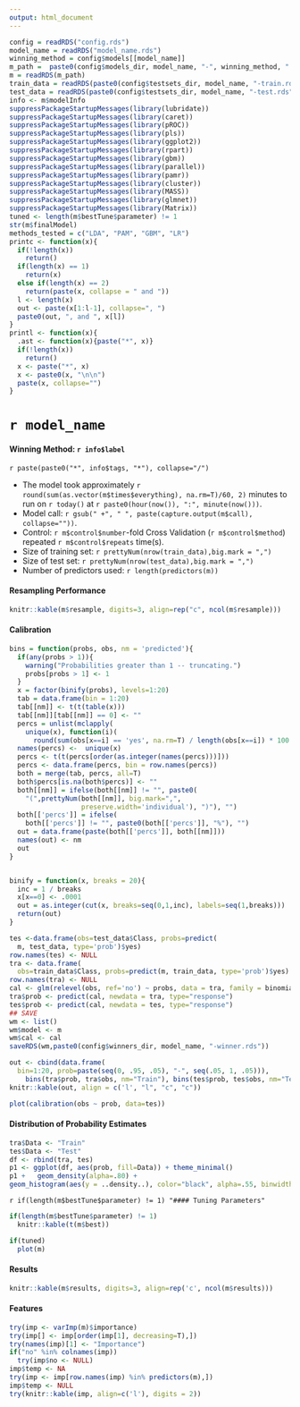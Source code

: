 ```yaml
---
output: html_document
---
```

```r
config = readRDS("config.rds")
model_name = readRDS("model_name.rds")
winning_method = config$models[[model_name]]
m_path =  paste0(config$models_dir, model_name, "-", winning_method, ".rds")
m = readRDS(m_path)
train_data = readRDS(paste0(config$testsets_dir, model_name, "-train.rds"))
test_data = readRDS(paste0(config$testsets_dir, model_name, "-test.rds"))
info <- m$modelInfo
suppressPackageStartupMessages(library(lubridate))
suppressPackageStartupMessages(library(caret))
suppressPackageStartupMessages(library(pROC))
suppressPackageStartupMessages(library(pls))
suppressPackageStartupMessages(library(ggplot2))
suppressPackageStartupMessages(library(rpart))
suppressPackageStartupMessages(library(gbm))
suppressPackageStartupMessages(library(parallel))
suppressPackageStartupMessages(library(pamr))
suppressPackageStartupMessages(library(cluster))
suppressPackageStartupMessages(library(MASS))
suppressPackageStartupMessages(library(glmnet))
suppressPackageStartupMessages(library(Matrix))
tuned <- length(m$bestTune$parameter) != 1
str(m$finalModel)
methods_tested = c("LDA", "PAM", "GBM", "LR")
printc <- function(x){
  if(!length(x))
    return()
  if(length(x) == 1)
    return(x)
  else if(length(x) == 2)
    return(paste(x, collapse = " and "))
  l <- length(x)
  out <- paste(x[1:l-1], collapse=", ")
  paste0(out, ", and ", x[l])
}
printl <- function(x){
  .ast <- function(x){paste("*", x)}
  if(!length(x))
    return()
  x <- paste("*", x)
  x <- paste0(x, "\n\n")
  paste(x, collapse="")
}
```

# `r model_name`


#### Winning Method: `r info$label`

`r paste(paste0("*", info$tags, "*"), collapse="/")`

* The model took approximately 
  `r round(sum(as.vector(m$times$everything), na.rm=T)/60, 2)` minutes to run on
  `r today()` at `r paste0(hour(now()), ":", minute(now()))`.
* Model call: ``r gsub(" +", " ", paste(capture.output(m$call), collapse=""))``.
* Control: `r m$control$number`-fold Cross Validation (``r m$control$method``)
  repeated `r m$control$repeats` time(s).
* Size of training set: ``r prettyNum(nrow(train_data),big.mark = ",")``
* Size of test set: ``r prettyNum(nrow(test_data),big.mark = ",")``
* Number of predictors used: ``r length(predictors(m))``

#### Resampling Performance

```r
knitr::kable(m$resample, digits=3, align=rep("c", ncol(m$resample)))
```

#### Calibration

```r

bins = function(probs, obs, nm = 'predicted'){
  if(any(probs > 1)){
    warning("Probabilities greater than 1 -- truncating.")
    probs[probs > 1] <- 1
  }
  x = factor(binify(probs), levels=1:20)
  tab = data.frame(bin = 1:20)
  tab[[nm]] <- t(t(table(x)))
  tab[[nm]][tab[[nm]] == 0] <- ""
  percs = unlist(mclapply(
    unique(x), function(i)(
      round(sum(obs[x==i] == 'yes', na.rm=T) / length(obs[x==i]) * 100 ))))
  names(percs) <-  unique(x)
  percs <- t(t(percs[order(as.integer(names(percs)))]))
  percs <- data.frame(percs, bin = row.names(percs))
  both = merge(tab, percs, all=T)
  both$percs[is.na(both$percs)] <- ""
  both[[nm]] = ifelse(both[[nm]] != "", paste0(
    "(",prettyNum(both[[nm]], big.mark=",",
                  preserve.width='individual'), ")"), "")
  both[['percs']] = ifelse(
    both[['percs']] != "", paste0(both[['percs']], "%"), "")
  out = data.frame(paste(both[['percs']], both[[nm]]))
  names(out) <- nm
  out
}


binify = function(x, breaks = 20){
  inc = 1 / breaks
  x[x==0] <- .0001
  out = as.integer(cut(x, breaks=seq(0,1,inc), labels=seq(1,breaks)))
  return(out)
}

tes <-data.frame(obs=test_data$Class, probs=predict(
  m, test_data, type='prob')$yes)
row.names(tes) <- NULL
tra <- data.frame(
  obs=train_data$Class, probs=predict(m, train_data, type='prob')$yes)
row.names(tra) <- NULL
cal <- glm(relevel(obs, ref='no') ~ probs, data = tra, family = binomial)
tra$prob <- predict(cal, newdata = tra, type="response")
tes$prob <- predict(cal, newdata = tes, type="response")
## SAVE
wm <- list()
wm$model <- m
wm$cal <- cal
saveRDS(wm,paste0(config$winners_dir, model_name, "-winner.rds"))

out <- cbind(data.frame(
  bin=1:20, prob=paste(seq(0, .95, .05), "-", seq(.05, 1, .05))),
    bins(tra$prob, tra$obs, nm="Train"), bins(tes$prob, tes$obs, nm="Test"))
knitr::kable(out, align = c('l', "l", "c", "c"))
```


```r
plot(calibration(obs ~ prob, data=tes))
```


#### Distribution of Probability Estimates

```r
tra$Data <- "Train"
tes$Data <- "Test"
df <- rbind(tra, tes)
p1 <- ggplot(df, aes(prob, fill=Data)) + theme_minimal()
p1 +   geom_density(alpha=.80) +
geom_histogram(aes(y = ..density..), color="black", alpha=.55, binwidth=.05)
```

`r if(length(m$bestTune$parameter) != 1) "#### Tuning Parameters"`

```r
if(length(m$bestTune$parameter) != 1)
  knitr::kable(t(m$best))
```


```r
if(tuned)
  plot(m)
```

#### Results

```r
knitr::kable(m$results, digits=3, align=rep('c', ncol(m$results)))
```

#### Features

```r
try(imp <- varImp(m)$importance)
try(imp[] <- imp[order(imp[1], decreasing=T),])
try(names(imp)[1] <- "Importance")
if("no" %in% colnames(imp))
  try(imp$no <- NULL)
imp$temp <- NA
try(imp <- imp[row.names(imp) %in% predictors(m),])
imp$temp <- NULL
try(knitr::kable(imp, align=c('l'), digits = 2))
```
